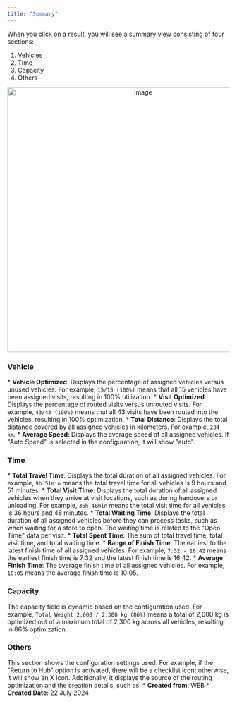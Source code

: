 ```yaml
---
title: "Summary"
---
```



When you click on a result, you will see a summary view consisting of four sections:

1. Vehicles
2. Time
3. Capacity
4. Others

<div align="center">
  <img src="https://t3837933.p.clickup-attachments.com/t3837933/0238df7d-6ac3-4807-a5f8-f2ef2685564d/image.png" alt="image" width="600" />
</div>

### Vehicle

\*   **Vehicle Optimized**: Displays the percentage of assigned vehicles versus unused vehicles. For example, `15/15 (100%)` means that all 15 vehicles have been assigned visits, resulting in 100% utilization. \*   **Visit Optimized**: Displays the percentage of routed visits versus unrouted visits. For example, `43/43 (100%)` means that all 43 visits have been routed into the vehicles, resulting in 100% optimization. \*   **Total Distance**: Displays the total distance covered by all assigned vehicles in kilometers. For example, `234 km`. \*   **Average Speed**: Displays the average speed of all assigned vehicles. If "Auto Speed" is selected in the configuration, it will show "auto".

### Time

\*   **Total Travel Time**: Displays the total duration of all assigned vehicles. For example, `9h 51min` means the total travel time for all vehicles is 9 hours and 51 minutes. \*   **Total Visit Time**: Displays the total duration of all assigned vehicles when they arrive at visit locations, such as during handovers or unloading. For example, `36h 48min` means the total visit time for all vehicles is 36 hours and 48 minutes. \*   **Total Waiting Time**: Displays the total duration of all assigned vehicles before they can process tasks, such as when waiting for a store to open. The waiting time is related to the "Open Time" data per visit. \*   **Total Spent Time**: The sum of total travel time, total visit time, and total waiting time. \*   **Range of Finish Time**: The earliest to the latest finish time of all assigned vehicles. For example, `7:32 - 16:42` means the earliest finish time is 7:32 and the latest finish time is 16:42. \*   **Average Finish Time**: The average finish time of all assigned vehicles. For example, `10:05` means the average finish time is 10:05.

### Capacity

The capacity field is dynamic based on the configuration used. For example, `Total Weight 2,000 / 2,300 kg (86%)` means a total of 2,000 kg is optimized out of a maximum total of 2,300 kg across all vehicles, resulting in 86% optimization.

### Others

This section shows the configuration settings used. For example, if the "Return to Hub" option is activated, there will be a checklist icon; otherwise, it will show an X icon. Additionally, it displays the source of the routing optimization and the creation details, such as: \*   **Created from**: WEB \*   **Created Date**: 22 July 2024